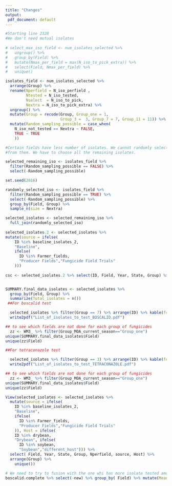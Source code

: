 ```yaml
---
title: "Changes"
output: 
 pdf_document: default
---
```



```r
#Starting line 2320
#We don't need mutual isolates
  
# select_max_iso_field <- num_isolates_selected %>% 
#   ungroup() %>% 
#   group_by(Field) %>% 
#   mutate(Nmax_per_field = max(N_iso_to_pick_extra)) %>% 
#   select(Field, Nmax_per_field) %>% 
#   unique()

isolates_field <- num_isolates_selected %>%
  arrange(Group) %>% 
  rename(Nperfield = N_iso_perfield , 
         Ntested = N_iso_tested, 
         Nselect  = N_iso_to_pick,
         Nextra = N_iso_to_pick_extra) %>% 
  ungroup() %>% 
  mutate(Group = recode(Group, Group_one = 1, 
                        Group_3 =  3, Group_7 = 7, Group_11 = 11)) %>% 
  mutate(Random_sampling_possible = case_when(
    N_iso_not_tested == Nextra ~ FALSE,
    TRUE ~ TRUE
    ))

#Certain fields have less number of isolates. We cannot randomly select
#from them. We have to choose all the remaining isolates.

selected_remaining_iso <- isolates_field %>% 
  filter(Random_sampling_possible == FALSE) %>% 
  select(-Random_sampling_possible)

set.seed(2016)

randomly_selected_iso <- isolates_field %>% 
  filter(Random_sampling_possible == TRUE) %>% 
  select(-Random_sampling_possible) %>% 
  group_by(Field, Group) %>% 
  sample_n(size = Nextra)

selected_isolates <- selected_remaining_iso %>% 
  full_join(randomly_selected_iso)
 
selected_isolates.2 <- selected_isolates %>% 
mutate(source = ifelse(
    ID %in% baseline_isolates_2,
    "Baseline",
    ifelse(
      ID %in% Farmer_fields,
      "Producer Fields","Fungicide Field Trials"
    )))
      
csc <- selected_isolates.2 %>% select(ID, Field, Year, State, Group) %>% group_by(Group, Field, Year, State) %>% summarize() %>% arrange(Group)


SUMMARY.final_data_isolates <- selected_isolates %>% 
  group_by(Field, Group) %>% 
  summarize(Total_isolates = n()) 
 ##For boscalid test

  selected_isolates %>% filter(Group == 7) %>% arrange(ID) %>% kable(format = "markdown",caption = "Table with outliers for each fungicide, NA= never tested, 0= not an outlier but tested, 1= outlier", padding = 0, align = "l") %>%
  write2pdf("List_of_isolates_to_test_BOSCALID.pdf")

## to see which fields are not done for each group of fungicides
  zz <- WM3_ %>% filter(Group_MOA_current_season=="Group_one") 
unique(SUMMARY.final_data_isolates$Field)
unique(zz$Field)


```

```r
##For tetraconazole test

  selected_isolates %>% filter(Group == 3) %>% arrange(ID) %>% kable(format = "markdown",caption = "Table with outliers for each fungicide, NA= never tested, 0= not an outlier but tested, 1= outlier", padding = 0, align = "l") %>%
  write2pdf("List_of_isolates_to_test_TETRACONAZOLE.pdf")

## to see which fields are not done for each group of fungicides
  zz <- WM3_ %>% filter(Group_MOA_current_season=="Group_one") 
unique(SUMMARY.final_data_isolates$Field)
unique(zz$Field)


```

```r
View(selected_isolates <- selected_isolates %>% 
  mutate(source = ifelse(
    ID %in% baseline_isolates_2,
    "Baseline",
    ifelse(
      ID %in% Farmer_fields,
      "Producer Fields","Fungicide Field Trials"
    )), Host = ifelse(
    ID %in% drybean,
    "Drybean", ifelse(
      ID %in% soybean,
      "Soybean","different_host"))) %>% 
  select( Field, Year, State, Group, Nperfield, source, Host) %>% 
  arrange(Group) %>% 
    unique())

# We need to try to fusion with the one whi has more isolate tested among boscalid.complete, picoxystrobin.complete, etc...
boscalid.complete %>% select(-new) %>% group_by( Field) %>% mutate(Mean= mean(EC50DC)) %>% ungroup() %>% group_by(source,Host, Field, Country, Mean) %>% summarize()
```


